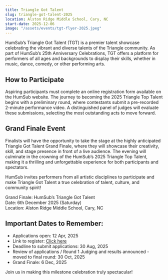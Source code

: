 ```yaml
---
title: Triangle Got Talent
slug: triangle-got-talent-2025
location: Alston Ridge Middle School, Cary, NC
start-date: 2025-12-06
image: "/assets/events/tgt-flyer-2025.jpeg"
---
```


HumSub’s Triangle Got Talent (TGT) is a premier talent showcase celebrating the vibrant and diverse talents of the Triangle community. As part of HumSub’s 25th Anniversary Celebrations, TGT offers a platform for performers of all ages and backgrounds to display their skills, whether in music, dance, comedy, or other performing arts.

## How to Participate

Aspiring participants must complete an online registration form available on the HumSub website. The journey to becoming the 2025 Triangle Top Talent begins with a preliminary round, where contestants submit a pre-recorded 2-minute performance video. A distinguished panel of judges will evaluate these submissions, selecting the most outstanding acts to move forward.

## Grand Finale Event

Finalists will have the opportunity to take the stage at the highly anticipated Triangle Got Talent Grand Finale, where they will showcase their creativity, skill, and stage presence in front of a live audience. The evening will culminate in the crowning of the HumSub’s 2025 Triangle Top Talent, making it a thrilling and unforgettable experience for both participants and spectators.

HumSub invites performers from all artistic disciplines to participate and make Triangle Got Talent a true celebration of talent, culture, and community spirit!

Grand Finale: HumSub’s Triangle Got Talent  
Date: 6th December 2025 (Saturday)  
Location: Alston Ridge Middle School, Cary, NC 

<CallToAction title="Register" description="Registrations for Hum Sub’s Triangle Got Talent are open from Apr 18, 2025!" buttonText="Click to register" buttonLink="https://docs.google.com/forms/d/e/1FAIpQLSdd9TW0hGLjRzrtZ-LEkDPBPoYKjM7-uVPVGD4DBobb-eZLxQ/viewform?usp=dialog" />

## Important Dates to Remember:  
- Applications open: 12 Apr, 2025  
- Link to register: [Click here](https://docs.google.com/forms/d/e/1FAIpQLSdd9TW0hGLjRzrtZ-LEkDPBPoYKjM7-uVPVGD4DBobb-eZLxQ/viewform?usp=dialog)
- Deadline to submit applications: 30 Aug, 2025  
- Review of applications / Round 1 Judging and results announced - moved to final round: 30 Oct, 2025  
- Grand Finale: 6 Dec, 2025  

Join us in making this milestone celebration truly spectacular!
